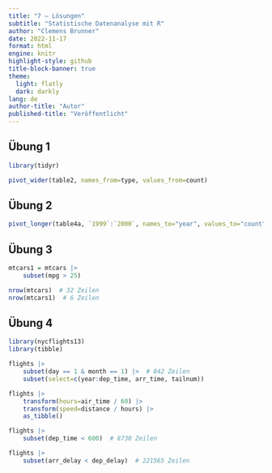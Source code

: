 ```yaml
---
title: "7 – Lösungen"
subtitle: "Statistische Datenanalyse mit R"
author: "Clemens Brunner"
date: 2022-11-17
format: html
engine: knitr
highlight-style: github
title-block-banner: true
theme:
  light: flatly
  dark: darkly
lang: de
author-title: "Autor"
published-title: "Veröffentlicht"
---
```


## Übung 1

```r
library(tidyr)

pivot_wider(table2, names_from=type, values_from=count)
```


## Übung 2

```r
pivot_longer(table4a, `1999`:`2000`, names_to="year", values_to="count")
```


## Übung 3

```r
mtcars1 = mtcars |>
    subset(mpg > 25)

nrow(mtcars)  # 32 Zeilen
nrow(mtcars1)  # 6 Zeilen
```


## Übung 4

```r
library(nycflights13)
library(tibble)

flights |>
    subset(day == 1 & month == 1) |>  # 842 Zeilen
    subset(select=c(year:dep_time, arr_time, tailnum))

flights |>
    transform(hours=air_time / 60) |>
    transform(speed=distance / hours) |>
    as_tibble()

flights |>
    subset(dep_time < 600)  # 8730 Zeilen

flights |>
    subset(arr_delay < dep_delay)  # 221565 Zeilen
```
